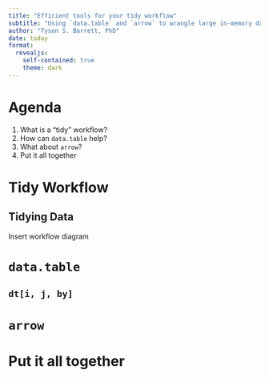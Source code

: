```yaml
---
title: "Efficient tools for your tidy workflow"
subtitle: "Using `data.table` and `arrow` to wrangle large in-memory data"
author: "Tyson S. Barrett, PhD"
date: today
format: 
  revealjs:
    self-contained: true
    theme: dark
---
```



# Agenda

1. What is a "tidy" workflow?
2. How can `data.table` help?
3. What about `arrow`?
4. Put it all together

# Tidy Workflow

## Tidying Data

Insert workflow diagram




# `data.table`

## `dt[i, j, by]`



# `arrow`



# Put it all together





